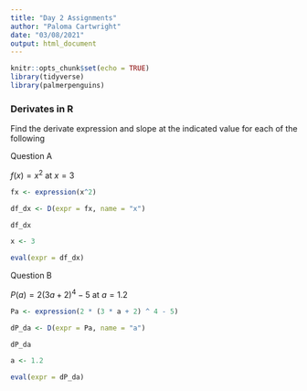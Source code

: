 ```yaml
---
title: "Day 2 Assignments"
author: "Paloma Cartwright"
date: "03/08/2021"
output: html_document
---
```


```r
knitr::opts_chunk$set(echo = TRUE)
library(tidyverse)
library(palmerpenguins)
```

### Derivates in R 

Find the derivate expression and slope at the indicated value for each of the following 

Question A 

$f(x) = x^2$ at $x = 3$

```r

fx <- expression(x^2)

df_dx <- D(expr = fx, name = "x")

df_dx

x <- 3 

eval(expr = df_dx)

```


Question B 

$P(a) = 2(3a+2)^4 - 5$ at $a = 1.2$

```r

Pa <- expression(2 * (3 * a + 2) ^ 4 - 5)

dP_da <- D(expr = Pa, name = "a")

dP_da

a <- 1.2 

eval(expr = dP_da)

```

